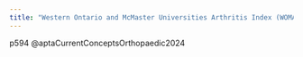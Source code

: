 ```yaml
---
title: "Western Ontario and McMaster Universities Arthritis Index (WOMAC) "
---
```


p594 @aptaCurrentConceptsOrthopaedic2024
